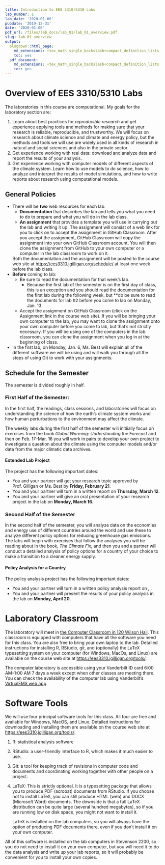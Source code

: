 ```yaml
---
title: Introduction to EES 3310/5310 Labs
lab_number: 1
lab_date: '2020-01-06'
pubdate: '2019-12-31'
date: '2020-01-06'
pdf_url: /files/lab_docs/lab_01/lab_01_overview.pdf
slug: lab_01_overview
output:
  blogdown::html_page:
    md_extensions: +tex_math_single_backslash+compact_definition_lists
    toc: yes
  pdf_document:
    md_extensions: +tex_math_single_backslash+compact_definition_lists
    toc: yes
---
```

# Overview of EES 3310/5310 Labs

The laboratories in this course are computational. My goals for the laboratory section are:

1. Learn about best practices for _reproducible research_ and get experience applying tools and methods for making 
   sure that your research is reliable, reproducible, and trustworthy.
   We will focus on research about climate science and climate and energy policy, but the methods and tools we will
   use are widely used in all kinds of research in natural and social sciences and also in the private sector.
2. Get experience working with real data: download and analyze data and report the results of your analysis.
3. Get experience working with computer models of different aspects of the climate system. Learn how to use models
   to do science, how to analyze and interpret the results of model simulations, and how to write reports about
   research using computational models.

## General Policies

* There will be **two** web resources for each lab: 
    * **Documentation** that describes the lab and tells you what you need to do to prepare and what you will do in the 
      lab class.
    * **An assignment** that provides a template you will use in carrying out the lab and writing it up. The assignment
      will consist of a web link for you to click on to accept the assignment in GitHub Classroom. After you accept
      the assignment, GitHub Classroom will copy the assignment into your own GitHub Classroom account.
      You will then clone the assignment from GitHub to your own computer or a computer in the lab classroom to work
      on it.

    Both the documentation and the assignment will be posted to the course web site at 
    <https://ees3310.jgilligan.org/schedule/> at least one week before the lab class.
* **Before** coming to lab:
    * Be sure to read the documentation for that week's lab.
      * Because the first lab of the semester is on the first day of class, this is an exception and you should read the documentation 
        for the first lab during the following week, but **do be sure to read the documents for lab #2 before you come to lab on
        Monday, Jan. 13
    * Accept the assignment on GitHub Classroom (click on the Assignment link in the course web site). If you will be
      bringing your own computer to the lab, you may want to clone the assignment onto your own computer before you
      come to lab, but that's not strictly necessary. If you will be using one of the computers in the lab classroom,
      you can clone the assignment when you log in at the beginning of class.
      
* In the first lab, on Monday, Jan. 6, Ms. Best will explain all of the different software we will be using and will
  walk you through all the steps of using Git to work with your assignments.
   
## Schedule for the Semester

The semester is divided roughly in half. 

### First Half of the Semester:

In the first half, the readings, class sessions, and laboratories will focus 
on understanding the science of how the earth's climate system works and how human perturbations to the environment may
affect the climate. 

The weekly labs during the first half of the semester will initiially focus on exercises from the book 
_Global Warming: Understanding the Forecast_ 
and then on Feb. 17--Mar. 16 you will work in pairs to develop your own project to investigate a
question about the climate using the computer models and/or data from the major climatic data archives.

#### Extended Lab Project

The project has the following important dates:

* You and your partner will get your research topic approved by Prof. Gilligan or Ms. Best by 
  **Friday, February 21**.
* You and your partner will turn in a written report on **Thursday, March 12**.
* You and your partner will give an oral presentation of your research project in the lab on **Monday, March 16**.

### Second Half of the Semester

In the second half of the semester, you will analyze data on the economies and energy use of different countries around
the world and use these to analyze different policy options for reducing greenhouse gas emissions. The labs will begin
with exercises that follow the analyses you will be reading about in the book, _The Climate Fix_, and then 
you and a partner will conduct a detailed analysis of policy options for a country of your choice to make a transition
to a cleaner energy supply.

#### Policy Analysis for a Country

The policy analysis project has the following important dates:

* You and your partner will turn in a written policy analysis report on **,  **.
* You and your partner will present the results of your policy analysis in the lab on **Monday, April 20**.


# Laboratory Classroom

The laboratory will meet in 
[the Computer Classroom in 120 Wilson Hall](https://as.vanderbilt.edu/vuit/computer_services/facilities/Wilson.php). 
This classroom is equipped with computers that have all the software you need for this class. You are also free to bring your own
laptop to the lab. Detailed instructions for installing R, RStudio, git, and (optionally) the LaTeX typesetting
system on your computer (for Windows, MacOs, and Linux) are available on the course web site at 
<https://ees3310.jgilligan.org/tools/>.

The computer laboratory is accessible using your Vanderbilt ID card 6:00 AM--1:00 AM 7 days a week except when other classes are meeting there.
You can check the availability of the computer lab using Vanderbilt's 
[VirtualEMS web app](https://emscampus.app.vanderbilt.edu/VirtualEms/LocationDetails.aspx?data=XHoo9AMVGMQbSraiXQjvGUDuKA574KqHNLkvgXI29xak6HZ4Mu3JOk0wo%2fFGuBk+#room-availability).

# Software Tools

We will use four principal software tools for this class. All four are free and available for Windows, MacOS, and 
Linux. Detailed instructions for downloading and installing them are available on the course web site at
<https://ees3310.jgilligan.org/tools/>:

1. R: statistical analysis software
2. RStudio: a user-friendly interface to R, which makes it much easier to use.
3. Git: a tool for keeping track of revisions in computer code and documents and coordinating working together with
   other people on a project.
4. LaTeX: This is strictly optional. It is a typesetting package that allows you to produce PDF (acrobat) documents
   from RStudio.  If you choose not to install LaTeX, you can still produce HTML (web) and DOCX (Microsoft Word) 
   documents. The downside is that a full LaTeX distribution can be quite large (several hundred megabytes), so if you
   are running low on disk space, you might not want to install it. 
   
     LaTeX is installed on the lab computers, so you will always have the option of producing PDF documents there, even
     if you don't install it on your own computer.

All of this software is installed on the lab computers in Stevenson 2200, so you do not need to install it on your own
computer, but you will need it to do the data analysis and write up your lab reports, so it will probably be convenient
for you to install your own copies.

